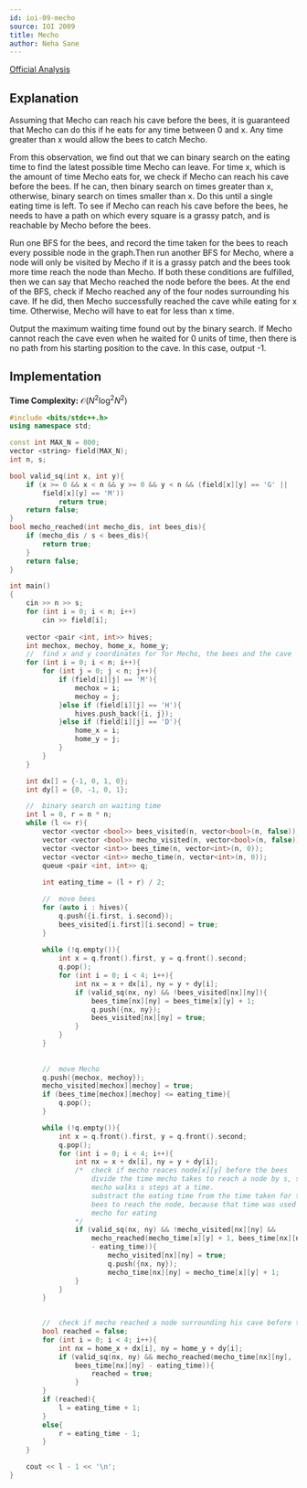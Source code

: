 ```yaml
---
id: ioi-09-mecho
source: IOI 2009
title: Mecho
author: Neha Sane
---
```

[Official Analysis](https://ioinformatics.org/files/ioi2009solutions.pdf#page=51)

## Explanation

Assuming that Mecho can reach his cave before the bees, it is guaranteed that Mecho 
can do this if he eats for any time between 0 and x. Any time greater than x would 
allow the bees to catch Mecho.

From this observation, we find out that we can binary search on the eating time to
find the latest possible time Mecho can leave. For time x, which is the amount of
time Mecho eats for, we check if Mecho can reach his cave before the bees. If he
can, then binary search on times greater than x, otherwise, binary search on times
smaller than x. Do this until a single eating time is left. To see if Mecho can 
reach his cave before the bees, he needs to have a path on which every square is a
grassy patch, and is reachable by Mecho before the bees. 

Run one BFS for the bees, and record the time taken for the bees to reach every 
possible node in the graph.Then run another BFS for Mecho, where a node will only
be visited by Mecho if it is a grassy patch and the bees took more time reach the
node than Mecho. If both these conditions are fulfilled, then we can say that Mecho
reached the node before the bees. At the end of the BFS, check if Mecho reached any
of the four nodes surrounding his cave. If he did, then Mecho successfully reached 
the cave while eating for x time. Otherwise, Mecho will have to eat for less than x 
time.

Output the maximum waiting time found out by the binary search. If Mecho cannot reach
the cave even when he waited for 0 units of time, then there is no path from his 
starting position to the cave. In this case, output -1.

## Implementation

**Time Complexity:** $\mathcal{O}(N^2\log^2N^2)$

<LanguageSection>
<CPPSection>

```cpp
#include <bits/stdc++.h>
using namespace std;

const int MAX_N = 800;
vector <string> field(MAX_N);
int n, s;

bool valid_sq(int x, int y){
	if (x >= 0 && x < n && y >= 0 && y < n && (field[x][y] == 'G' || 
		field[x][y] == 'M'))
			return true;
	return false;
}
bool mecho_reached(int mecho_dis, int bees_dis){
	if (mecho_dis / s < bees_dis){
		return true;
	}
	return false;
}

int main()
{
	cin >> n >> s;
	for (int i = 0; i < n; i++)
		cin >> field[i];
	
	vector <pair <int, int>> hives;
	int mechox, mechoy, home_x, home_y;
	//  find x and y coordinates for for Mecho, the bees and the cave
	for (int i = 0; i < n; i++){
		for (int j = 0; j < n; j++){
			if (field[i][j] == 'M'){
				mechox = i;
				mechoy = j;
			}else if (field[i][j] == 'H'){
				hives.push_back({i, j});
			}else if (field[i][j] == 'D'){
				home_x = i;
				home_y = j;
			}
		}
	}

	int dx[] = {-1, 0, 1, 0};
	int dy[] = {0, -1, 0, 1};

	//  binary search on waiting time
	int l = 0, r = n * n;
	while (l <= r){
		vector <vector <bool>> bees_visited(n, vector<bool>(n, false));
		vector <vector <bool>> mecho_visited(n, vector<bool>(n, false));
		vector <vector <int>> bees_time(n, vector<int>(n, 0));
		vector <vector <int>> mecho_time(n, vector<int>(n, 0));
		queue <pair <int, int>> q;
		
		int eating_time = (l + r) / 2;

		//  move bees
		for (auto i : hives){
			q.push({i.first, i.second});
			bees_visited[i.first][i.second] = true;
		}
		
		while (!q.empty()){
			int x = q.front().first, y = q.front().second;
			q.pop();
			for (int i = 0; i < 4; i++){
				int nx = x + dx[i], ny = y + dy[i];
				if (valid_sq(nx, ny) && !bees_visited[nx][ny]){
					bees_time[nx][ny] = bees_time[x][y] + 1;    
					q.push({nx, ny});
					bees_visited[nx][ny] = true;
				}
			}
		}
		
		
		//  move Mecho
		q.push({mechox, mechoy});
		mecho_visited[mechox][mechoy] = true;
		if (bees_time[mechox][mechoy] <= eating_time){
			q.pop();
		}

		while (!q.empty()){
			int x = q.front().first, y = q.front().second;
			q.pop();
			for (int i = 0; i < 4; i++){
				int nx = x + dx[i], ny = y + dy[i];
				/*  check if mecho reaces node[x][y] before the bees
					divide the time mecho takes to reach a node by s, since 
					mecho walks s steps at a time.
					substract the eating time from the time taken for the 
					bees to reach the node, because that time was used by 
					mecho for eating
				*/
				if (valid_sq(nx, ny) && !mecho_visited[nx][ny] && 
					mecho_reached(mecho_time[x][y] + 1, bees_time[nx][ny]
					- eating_time)){
						mecho_visited[nx][ny] = true;
						q.push({nx, ny});
						mecho_time[nx][ny] = mecho_time[x][y] + 1;
				}
			}
		}
		

		//  check if mecho reached a node surrounding his cave before the bees
		bool reached = false;
		for (int i = 0; i < 4; i++){
			int nx = home_x + dx[i], ny = home_y + dy[i];
			if (valid_sq(nx, ny) && mecho_reached(mecho_time[nx][ny], 
				bees_time[nx][ny] - eating_time)){
					reached = true;
				}
		}
		if (reached){
			l = eating_time + 1;
		}
		else{
			r = eating_time - 1;
		}
	}

	cout << l - 1 << '\n';
}
```

</CPPSection>

</LanguageSection>
